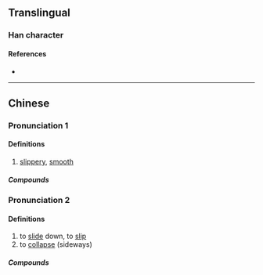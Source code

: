 {{character info}}
==Translingual==

===Han character===
{{Han char|rn=85|rad=水|as=16|sn=19|four=34132|canj=ENLB|ids=⿰氵隨}}

====References====
* {{Han ref|kx=0660.130|dkj=18665|dj=1070.060|hdz=31774.080|uh=7021|ud=28705|bh=F261|bd=62049}}

----

==Chinese==

===Pronunciation 1===
{{zh-forms}}
{{zh-pron
|m=suǐ
|c=seoi5
|h=pfs=
|md=
|mn=chhúi
|w=
|mc=y
|oc=y
|cat=a
}}

====Definitions====
{{zh-hanzi}}

# [[slippery]], [[smooth]]

=====Compounds=====
{{zh-der|滫瀡}}

===Pronunciation 2===
{{zh-forms|alt=𡄽}}
{{zh-pron
|c=soe4
|cat=v
}}

====Definitions====
{{zh-hanzi}} {{tlb|zh|Cantonese}}

# to [[slide]] down, to [[slip]]
# to [[collapse]] (sideways)

=====Compounds=====
{{zh-der|瀡滑梯}}